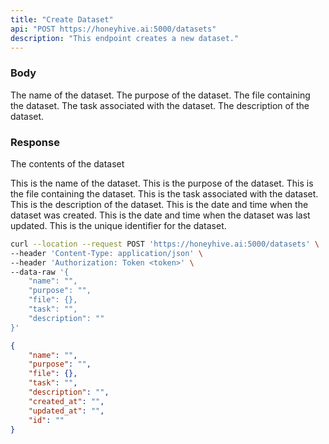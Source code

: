 ```yaml
---
title: "Create Dataset"
api: "POST https://honeyhive.ai:5000/datasets"
description: "This endpoint creates a new dataset."
---
```


### Body

<ParamField body="name" type="string">
  The name of the dataset.
</ParamField>

<ParamField body="purpose" type="string">
  The purpose of the dataset.
</ParamField>

<ParamField body="file" type="object">
  The file containing the dataset.
</ParamField>

<ParamField body="task" type="string">
  The task associated with the dataset.
</ParamField>

<ParamField body="description" type="string">
  The description of the dataset.
</ParamField>

### Response

<ResponseField name="data" type="object">

The contents of the dataset

<Expandable title="Toggle object">

<ResponseField name="name" type="string">
  This is the name of the dataset.
</ResponseField>

<ResponseField name="purpose" type="string">
  This is the purpose of the dataset.
</ResponseField>

<ResponseField name="file" type="object">
  This is the file containing the dataset.
</ResponseField>

<ResponseField name="task" type="string">
  This is the task associated with the dataset.
</ResponseField>

<ResponseField name="description" type="string">
  This is the description of the dataset.
</ResponseField>

<ResponseField name="created_at" type="string">
  This is the date and time when the dataset was created.
</ResponseField>

<ResponseField name="updated_at" type="string">
  This is the date and time when the dataset was last updated.
</ResponseField>

<ResponseField name="id" type="string">
  This is the unique identifier for the dataset.
</ResponseField>

</Expandable>

</ResponseField>

<RequestExample>

```bash Example Request
curl --location --request POST 'https://honeyhive.ai:5000/datasets' \
--header 'Content-Type: application/json' \
--header 'Authorization: Token <token>' \
--data-raw '{
    "name": "",
    "purpose": "",
    "file": {},
    "task": "",
    "description": ""
}'
```

</RequestExample>

<ResponseExample>

```json Response
{
    "name": "",
    "purpose": "",
    "file": {},
    "task": "",
    "description": "",
    "created_at": "",
    "updated_at": "",
    "id": ""
}

```

</ResponseExample>